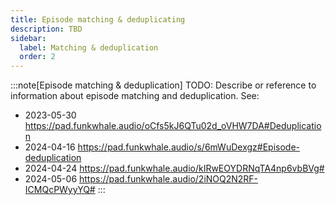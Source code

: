 ```yaml
---
title: Episode matching & deduplicating
description: TBD
sidebar:
  label: Matching & deduplication
  order: 2
---
```


:::note[Episode matching & deduplication]
TODO: Describe or reference to information about episode matching and deduplication. See:
* 2023-05-30 https://pad.funkwhale.audio/oCfs5kJ6QTu02d_oVHW7DA#Deduplication
* 2024-04-16 https://pad.funkwhale.audio/s/6mWuDexgz#Episode-deduplication
* 2024-04-24 https://pad.funkwhale.audio/kIRwEOYDRNqTA4np6vbBVg#
* 2024-05-06 https://pad.funkwhale.audio/2iNOQ2N2RF-ICMQcPWyyYQ#
:::